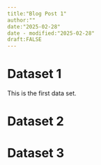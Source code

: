 ```yaml
---
title:"Blog Post 1"
author:""
date:"2025-02-28"
date - modified:"2025-02-28"
draft:FALSE
---
```


# Dataset 1

This is the first data set.

# Dataset 2

# Dataset 3
